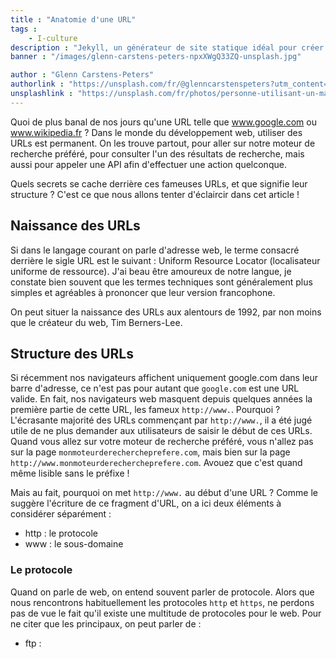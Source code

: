 ```yaml
---
title : "Anatomie d'une URL"
tags :
    - I-culture
description : "Jekyll, un générateur de site statique idéal pour créer son blog"
banner : "/images/glenn-carstens-peters-npxXWgQ33ZQ-unsplash.jpg"

author : "Glenn Carstens-Peters"
authorlink : "https://unsplash.com/fr/@glenncarstenspeters?utm_content=creditCopyText&utm_medium=referral&utm_source=unsplash"
unsplashlink : "https://unsplash.com/fr/photos/personne-utilisant-un-macbook-pro-npxXWgQ33ZQ?utm_content=creditCopyText&utm_medium=referral&utm_source=unsplash"
---
```


Quoi de plus banal de nos jours qu'une URL telle que www.google.com ou www.wikipedia.fr ? Dans le monde du développement web, utiliser des URLs est permanent. On les trouve partout, pour aller sur notre moteur de recherche préféré, pour consulter l'un des résultats de recherche, mais aussi pour appeler une API afin d'effectuer une action quelconque.

Quels secrets se cache derrière ces fameuses URLs, et que signifie leur structure ? C'est ce que nous allons tenter d'éclaircir dans cet article !

## Naissance des URLs

Si dans le langage courant on parle d'adresse web, le terme consacré derrière le sigle URL est le suivant : Uniform Resource Locator (localisateur uniforme de ressource). J'ai beau être amoureux de notre langue, je constate bien souvent que les termes techniques sont généralement plus simples et agréables à prononcer que leur version francophone.

On peut situer la naissance des URLs aux alentours de 1992, par non moins que le créateur du web, Tim Berners-Lee.

## Structure des URLs

Si récemment nos navigateurs affichent uniquement google.com dans leur barre d'adresse, ce n'est pas pour autant que `google.com` est une URL valide. En fait, nos navigateurs web masquent depuis quelques années la première partie de cette URL, les fameux `http://www.`. Pourquoi ? L'écrasante majorité des URLs commençant par `http://www.`, il a été jugé utile de ne plus demander aux utilisateurs de saisir le début de ces URLs. Quand vous allez sur votre moteur de recherche préféré, vous n'allez pas sur la page `monmoteurderechercheprefere.com`, mais bien sur la page `http://www.monmoteurderechercheprefere.com`. Avouez que c'est quand même lisible sans le préfixe !

Mais au fait, pourquoi on met `http://www.` au début d'une URL ? Comme le suggère l'écriture de ce fragment d'URL, on a ici deux éléments à considérer séparément :

- http : le protocole
- www : le sous-domaine

### Le protocole

Quand on parle de web, on entend souvent parler de protocole. Alors que nous rencontrons habituellement les protocoles `http` et `https`, ne perdons pas de vue le fait qu'il existe une multitude de protocoles pour le web. Pour ne citer que les principaux, on peut parler de :

- ftp :
